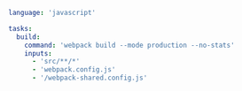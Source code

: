 ```yaml title="<project>/moon.yml" {6-9}
language: 'javascript'

tasks:
  build:
    command: 'webpack build --mode production --no-stats'
    inputs:
      - 'src/**/*'
      - 'webpack.config.js'
      - '/webpack-shared.config.js'
```
